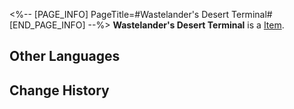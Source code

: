 <%-- [PAGE_INFO]
PageTitle=#Wastelander's Desert Terminal#
[END_PAGE_INFO] --%>
{{Item Infobox
|id          = 31122
|image       = Item Wastelander's Desert Terminal.png
|type        = 
|invCategory = Relics
|rarity      = 2
|effect      = 
|description = Multi-functional trash that can detect ionizing radiation in the air. It can also trash-talk.
|source1     = [[Cavern of Corrosion: Stargazer Navalia]]
}}
'''Wastelander's Desert Terminal''' is a [[Item]].

==Other Languages==
{{Other Languages
|en   = Wastelander's Desert Terminal
|zhs  = 废土客的荒漠终端
|zht  = 廢土客的荒漠終端
|ja   = 廃土客の荒涼端末
|ko   = 황야인의 황무지 단자
|es   = Terminal del desierto del habitante del yermo
|fr   = Terminal du désert du Ferrailleur
|ru   = Пустынный терминал головореза
|th   = Wastelander's Desert Terminal
|vi   = Thiết Bị Hoang Mạc Của Kẻ Hoang Dã
|de   = Wüstenterminal des Ödländers
|id   = Wastelander's Desert Terminal
|pt   = Terminal do Deserto do Andarilho
}}

==Change History==
{{Change History|2.0}}